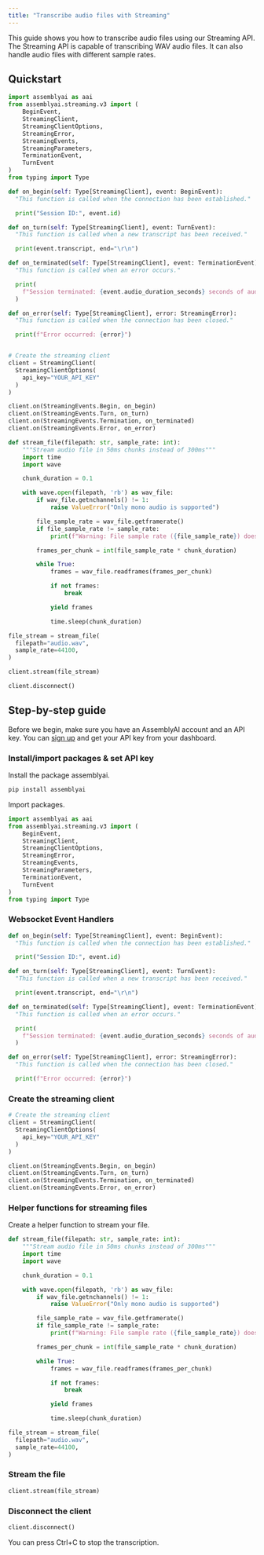 ```yaml
---
title: "Transcribe audio files with Streaming"
---
```


This guide shows you how to transcribe audio files using our Streaming API. The Streaming API is capable of transcribing WAV audio files. It can also handle audio files with different sample rates.

## Quickstart

```python
import assemblyai as aai
from assemblyai.streaming.v3 import (
    BeginEvent,
    StreamingClient,
    StreamingClientOptions,
    StreamingError,
    StreamingEvents,
    StreamingParameters,
    TerminationEvent,
    TurnEvent
)
from typing import Type

def on_begin(self: Type[StreamingClient], event: BeginEvent):
  "This function is called when the connection has been established."

  print("Session ID:", event.id)

def on_turn(self: Type[StreamingClient], event: TurnEvent):
  "This function is called when a new transcript has been received."

  print(event.transcript, end="\r\n")

def on_terminated(self: Type[StreamingClient], event: TerminationEvent):
  "This function is called when an error occurs."

  print(
    f"Session terminated: {event.audio_duration_seconds} seconds of audio processed"
  )

def on_error(self: Type[StreamingClient], error: StreamingError):
  "This function is called when the connection has been closed."

  print(f"Error occurred: {error}")


# Create the streaming client
client = StreamingClient(
  StreamingClientOptions(
    api_key="YOUR_API_KEY"
  )
)

client.on(StreamingEvents.Begin, on_begin)
client.on(StreamingEvents.Turn, on_turn)
client.on(StreamingEvents.Termination, on_terminated)
client.on(StreamingEvents.Error, on_error)

def stream_file(filepath: str, sample_rate: int):
    """Stream audio file in 50ms chunks instead of 300ms"""
    import time
    import wave

    chunk_duration = 0.1

    with wave.open(filepath, 'rb') as wav_file:
        if wav_file.getnchannels() != 1:
            raise ValueError("Only mono audio is supported")

        file_sample_rate = wav_file.getframerate()
        if file_sample_rate != sample_rate:
            print(f"Warning: File sample rate ({file_sample_rate}) doesn't match expected rate ({sample_rate})")

        frames_per_chunk = int(file_sample_rate * chunk_duration)

        while True:
            frames = wav_file.readframes(frames_per_chunk)

            if not frames:
                break

            yield frames

            time.sleep(chunk_duration)

file_stream = stream_file(
  filepath="audio.wav",
  sample_rate=44100,
)

client.stream(file_stream)

client.disconnect()
```

## Step-by-step guide

Before we begin, make sure you have an AssemblyAI account and an API key. You can [sign up](https://assemblyai.com/dashboard/signup) and get your API key from your dashboard.

### Install/import packages & set API key

Install the package assemblyai.

```bash
pip install assemblyai
```

Import packages.

```python
import assemblyai as aai
from assemblyai.streaming.v3 import (
    BeginEvent,
    StreamingClient,
    StreamingClientOptions,
    StreamingError,
    StreamingEvents,
    StreamingParameters,
    TerminationEvent,
    TurnEvent
)
from typing import Type
```

### Websocket Event Handlers

```python
def on_begin(self: Type[StreamingClient], event: BeginEvent):
  "This function is called when the connection has been established."

  print("Session ID:", event.id)

def on_turn(self: Type[StreamingClient], event: TurnEvent):
  "This function is called when a new transcript has been received."

  print(event.transcript, end="\r\n")

def on_terminated(self: Type[StreamingClient], event: TerminationEvent):
  "This function is called when an error occurs."

  print(
    f"Session terminated: {event.audio_duration_seconds} seconds of audio processed"
  )

def on_error(self: Type[StreamingClient], error: StreamingError):
  "This function is called when the connection has been closed."

  print(f"Error occurred: {error}")
```

### Create the streaming client

```python
# Create the streaming client
client = StreamingClient(
  StreamingClientOptions(
    api_key="YOUR_API_KEY"
  )
)

client.on(StreamingEvents.Begin, on_begin)
client.on(StreamingEvents.Turn, on_turn)
client.on(StreamingEvents.Termination, on_terminated)
client.on(StreamingEvents.Error, on_error)
```

### Helper functions for streaming files

Create a helper function to stream your file.

```python
def stream_file(filepath: str, sample_rate: int):
    """Stream audio file in 50ms chunks instead of 300ms"""
    import time
    import wave

    chunk_duration = 0.1

    with wave.open(filepath, 'rb') as wav_file:
        if wav_file.getnchannels() != 1:
            raise ValueError("Only mono audio is supported")

        file_sample_rate = wav_file.getframerate()
        if file_sample_rate != sample_rate:
            print(f"Warning: File sample rate ({file_sample_rate}) doesn't match expected rate ({sample_rate})")

        frames_per_chunk = int(file_sample_rate * chunk_duration)

        while True:
            frames = wav_file.readframes(frames_per_chunk)

            if not frames:
                break

            yield frames

            time.sleep(chunk_duration)

file_stream = stream_file(
  filepath="audio.wav",
  sample_rate=44100,
)
```

### Stream the file

```python
client.stream(file_stream)
```

### Disconnect the client

```python
client.disconnect()
```

You can press Ctrl+C to stop the transcription.
